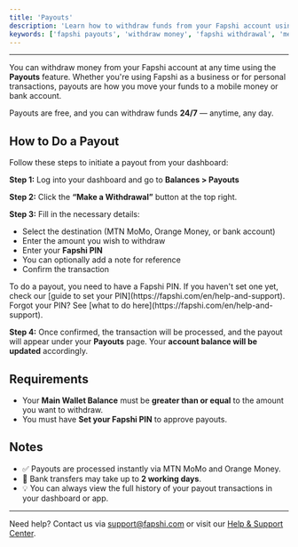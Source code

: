 ```yaml
---
title: 'Payouts'
description: 'Learn how to withdraw funds from your Fapshi account using the Payouts feature.'
keywords: ['fapshi payouts', 'withdraw money', 'fapshi withdrawal', 'merchant withdrawals', 'fapshi pin']
---
```


---

You can withdraw money from your Fapshi account at any time using the **Payouts** feature. Whether you're using Fapshi as a business or for personal transactions, payouts are how you move your funds to a mobile money or bank account.

<Tip>Payouts are free, and you can withdraw funds **24/7** — anytime, any day.</Tip>

## How to Do a Payout

Follow these steps to initiate a payout from your dashboard:

**Step 1:** Log into your dashboard and go to **Balances > Payouts**

**Step 2:** Click the **“Make a Withdrawal”** button at the top right.

**Step 3:** Fill in the necessary details:

- Select the destination (MTN MoMo, Orange Money, or bank account)
- Enter the amount you wish to withdraw
- Enter your **Fapshi PIN**
- You can optionally add a note for reference
- Confirm the transaction

<Note>
To do a payout, you need to have a Fapshi PIN.  
If you haven't set one yet, check our [guide to set your PIN](https://fapshi.com/en/help-and-support).  
Forgot your PIN? See [what to do here](https://fapshi.com/en/help-and-support).
</Note>

**Step 4:** Once confirmed, the transaction will be processed, and the payout will appear under your **Payouts** page. Your **account balance will be updated** accordingly.

## Requirements

- Your **Main Wallet Balance** must be **greater than or equal** to the amount you want to withdraw.
- You must have **Set your Fapshi PIN** to approve payouts.

## Notes

- ✅ Payouts are processed instantly via MTN MoMo and Orange Money.
- 🏦 Bank transfers may take up to **2 working days**.
- 💡 You can always view the full history of your payout transactions in your dashboard or app.

---

Need help? Contact us via [support@fapshi.com](mailto:support@fapshi.com) or visit our [Help & Support Center](https://fapshi.com/en/help-and-support).
